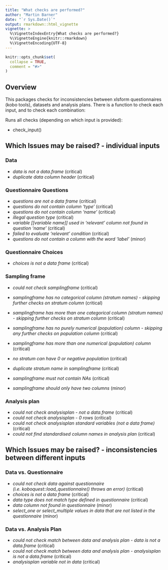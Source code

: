 ```yaml
---
title: "What checks are performed?"
author: "Martin Barner"
date: "`r Sys.Date()`"
output: rmarkdown::html_vignette
vignette: >
  %\VignetteIndexEntry{What checks are performed?}
  %\VignetteEngine{knitr::rmarkdown}
  %\VignetteEncoding{UTF-8}
---
```


```r
knitr::opts_chunk$set(
  collapse = TRUE,
  comment = "#>"
)
```

## Overview

This packages checks for inconsistencies between xlsform questionnaires (kobo tools), datasets and analysis plans.
There is a function to check each input, and to check each combination:

Runs all checks (depending on which input is provided):

- check_input()



## Which Issues may be raised? - individual inputs

### Data

- _data is not a data.frame_ (critical)
- _duplicate data column header_ (critical)

### Questionnaire Questions

- _questions are not a data frame_ (critical)
- _questions do not contain column 'type'_ (critical)
- _questions do not contain column 'name'_ (critical)
- _illegal question type_ (critical)
- _variable [[variable name]] used in 'relevant' column not found in question 'name'_ (critical)
- _failed to evaluate 'relevant' condition_ (critical)
- _questions do not contain a column with the word 'label'_ (minor)

### Questionnaire Choices

- _choices is not a data frame_ (critical)


### Sampling frame
- _could not check samplingframe_ (critical)

- _samplingframe has no categorical column (stratum names) - skipping further checks on stratum column_ (critical)
- _samplingframe has more than one categorical column (stratum names) - skipping further checks on stratum column_ (critical)

- _samplingframe has no purely numerical (population) column - skipping any further checks on population column_ (critical)
- _samplingframe has more than one numerical (population) column_ (critical)
- _no stratum can have 0 or negative population_ (critical)
- _duplicate stratum name in samplingframe_ (critical)
- _samplingframe must not contain NAs_ (critical)

- _samplingframe should only have two columns_ (minor)


### Analysis plan
- _could not check analysisplan - not a data.frame_ (critical)
- _could not check analysisplan - 0 rows_ (critical)
- _could not check analysisplan standard variables (not a data frame)_ (critical)
- _could not find standardised column names in analysis plan_ (critical)


## Which Issues may be raised? - inconsistencies between different inputs

### Data vs. Questionnaire

- _could not check data against questionnaire (i.e. koboquest::load_questionnaire() throws an error)_ (critical)
- _choices is not a data frame_ (critical)
- _data type does not match type defined in questionnaire_ (critical)
- _data column not found in questionnaire_ (minor)
- _select_one or select_multiple values in data that are not listed in the questionnaire_ (minor)


### Data vs. Analysis Plan
- _could not check match between data and analysis plan - data is not a data.frame_ (critical)
- _could not check match between data and analysis plan - analysisplan is not a data.frame_ (critical)
- _analysisplan variable not in data_ (critical)

<!-- ## checks that are not (yet) implemented but should be: -->
<!-- check_input_match_data_samplingframe<-function(samplingframe,data){} -->
<!-- check_input_match_questionnaire_samplingframe<-function(samplingframe,data){} -->
<!-- check_input_match_questionnaire_analysisplan<-function(samplinframe,data){} -->
<!-- check_input_match_data_analysisplan<-function(samplinframe,data){} -->

